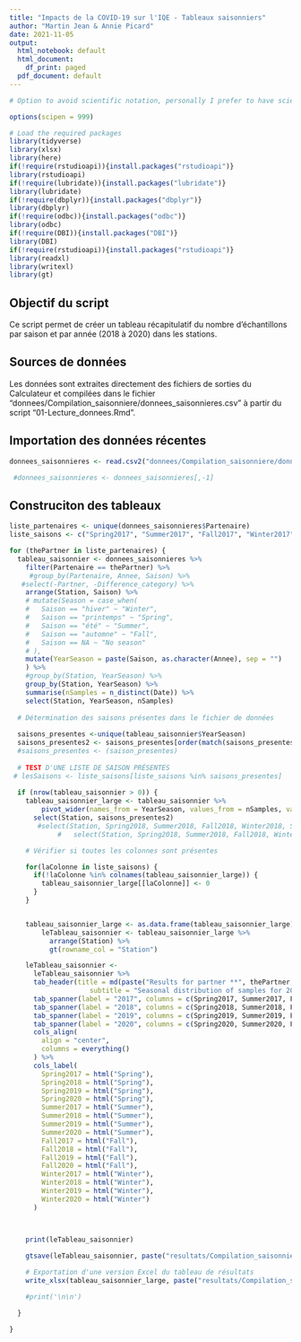 ```yaml
---
title: "Impacts de la COVID-19 sur l'IQE - Tableaux saisonniers"
author: "Martin Jean & Annie Picard"
date: 2021-11-05
output:
  html_notebook: default
  html_document:
    df_print: paged
  pdf_document: default
---
```



```r

# Option to avoid scientific notation, personally I prefer to have scientific notation disabled when looking at guidelines

options(scipen = 999)

# Load the required packages
library(tidyverse)
library(xlsx)
library(here)
if(!require(rstudioapi)){install.packages("rstudioapi")}
library(rstudioapi)
if(!require(lubridate)){install.packages("lubridate")}
library(lubridate)
if(!require(dbplyr)){install.packages("dbplyr")}
library(dbplyr)
if(!require(odbc)){install.packages("odbc")}
library(odbc)
if(!require(DBI)){install.packages("DBI")}
library(DBI)
if(!require(rstudioapi)){install.packages("rstudioapi")}
library(readxl)
library(writexl)
library(gt)
```



## Objectif du script

Ce script permet de créer un tableau récapitulatif du nombre d'échantillons par saison et par année (2018 à 2020) dans les stations.


## Sources de données

Les données sont extraites directement des fichiers de sorties du Calculateur et compilées dans le fichier "donnees/Compilation_saisonniere/donnees_saisonnieres.csv" à partir du script "01-Lecture_donnees.Rmd".


## Importation des données récentes

```r

donnees_saisonnieres <- read.csv2("donnees/Compilation_saisonniere/donnees_saisonnieres.csv")

 #donnees_saisonnieres <- donnees_saisonnieres[,-1]

```

## Construciton des tableaux

```r

liste_partenaires <- unique(donnees_saisonnieres$Partenaire)
liste_saisons <- c("Spring2017", "Summer2017", "Fall2017", "Winter2017", "Spring2018", "Summer2018", "Fall2018", "Winter2018", "Spring2019", "Summer2019", "Fall2019", "Winter2019", "Spring2020", "Summer2020", "Fall2020", "Winter2020")

for (thePartner in liste_partenaires) {
  tableau_saisonnier <- donnees_saisonnieres %>%
    filter(Partenaire == thePartner) %>% 
     #group_by(Partenaire, Annee, Saison) %>% 
   #select(-Partner, -Difference_category) %>% 
    arrange(Station, Saison) %>% 
    # mutate(Season = case_when(
    #   Saison == "hiver" ~ "Winter",
    #   Saison == "printemps" ~ "Spring",
    #   Saison == "été" ~ "Summer",
    #   Saison == "automne" ~ "Fall",
    #   Saison == NA ~ "No season"
    # ),
    mutate(YearSeason = paste(Saison, as.character(Annee), sep = "")
    ) %>%
    #group_by(Station, YearSeason) %>% 
    group_by(Station, YearSeason) %>% 
    summarise(nSamples = n_distinct(Date)) %>% 
    select(Station, YearSeason, nSamples)
  
  # Détermination des saisons présentes dans le fichier de données
  
  saisons_presentes <-unique(tableau_saisonnier$YearSeason)
  saisons_presentes2 <- saisons_presentes[order(match(saisons_presentes, liste_saisons))]
  #saisons_presentes <- (saison_presentes)
  
  # TEST D'UNE LISTE DE SAISON PRÉSENTES
 # lesSaisons <- liste_saisons[liste_saisons %in% saisons_presentes]
    
  if (nrow(tableau_saisonnier > 0)) {
    tableau_saisonnier_large <- tableau_saisonnier %>% 
        pivot_wider(names_from = YearSeason, values_from = nSamples, values_fill = 0) %>% 
      select(Station, saisons_presentes2)
       #select(Station, Spring2018, Summer2018, Fall2018, Winter2018, Spring2019, Summer2019, Fall2019, Winter2019, Spring2020, Summer2020, Fall2020, Winter2020)
            #   select(Station, Spring2018, Summer2018, Fall2018, Winter2018, Spring2019, Summer2019, Fall2019, Winter2019) # Cas où aucune données n'est disponible en 2020

    # Vérifier si toutes les colonnes sont présentes

    for(laColonne in liste_saisons) {
      if(!laColonne %in% colnames(tableau_saisonnier_large)) {
        tableau_saisonnier_large[[laColonne]] <- 0
      }
    }


    tableau_saisonnier_large <- as.data.frame(tableau_saisonnier_large)
        leTableau_saisonnier <- tableau_saisonnier_large %>% 
          arrange(Station) %>% 
          gt(rowname_col = "Station")

    leTableau_saisonnier <- 
      leTableau_saisonnier %>% 
      tab_header(title = md(paste("Results for partner **", thePartner, "**", sep = "")),
                    subtitle = "Seasonal distribution of samples for 2017-20") %>% 
      tab_spanner(label = "2017", columns = c(Spring2017, Summer2017, Fall2017, Winter2017)) %>% 
      tab_spanner(label = "2018", columns = c(Spring2018, Summer2018, Fall2018, Winter2018)) %>% 
      tab_spanner(label = "2019", columns = c(Spring2019, Summer2019, Fall2019, Winter2019)) %>% 
      tab_spanner(label = "2020", columns = c(Spring2020, Summer2020, Fall2020, Winter2020)) %>% 
      cols_align(
        align = "center",
        columns = everything()
      ) %>% 
      cols_label(
        Spring2017 = html("Spring"),
        Spring2018 = html("Spring"),
        Spring2019 = html("Spring"),
        Spring2020 = html("Spring"),
        Summer2017 = html("Summer"),
        Summer2018 = html("Summer"),
        Summer2019 = html("Summer"),
        Summer2020 = html("Summer"),
        Fall2017 = html("Fall"),
        Fall2018 = html("Fall"),
        Fall2019 = html("Fall"),
        Fall2020 = html("Fall"),
        Winter2017 = html("Winter"),
        Winter2018 = html("Winter"),
        Winter2019 = html("Winter"),
        Winter2020 = html("Winter")
      ) 



    print(leTableau_saisonnier)

    gtsave(leTableau_saisonnier, paste("resultats/Compilation_saisonniere2018-2020/Seasonal_distribution_", thePartner, ".pdf", sep = "" ))
    
    # Exportation d'une version Excel du tableau de résultats
    write_xlsx(tableau_saisonnier_large, paste("resultats/Compilation_saisonniere2018-2020/Seasonal_distribution_", thePartner, ".xlsx", sep = "" ))

    #print('\n\n')

  }

}



```